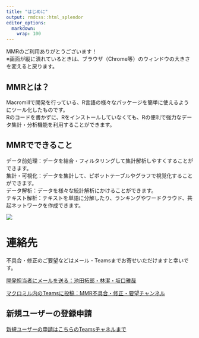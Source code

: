 ```yaml
---
title: "はじめに"
output: rmdcss::html_splendor
editor_options: 
  markdown: 
    wrap: 100
---
```


MMRのご利用ありがとうございます！\
※画面が縦に潰れているときは、ブラウザ（Chrome等）のウィンドウの大きさを変えると戻ります。

## MMRとは？

Macromillで開発を行っている、R言語の様々なパッケージを簡単に使えるようにツール化したものです。\
Rのコードを書かずに、Rをインストールしていなくても、Rの便利で強力なデータ集計・分析機能を利用することができます。

## MMRでできること

データ前処理：データを結合・フィルタリングして集計解析しやすくすることができます。\
集計・可視化：データを集計して、ピボットテーブルやグラフで視覚化することができます。\
データ解析：データを様々な統計解析にかけることができます。\
テキスト解析：テキストを単語に分解したり、ランキングやワードクラウド、共起ネットワークを作成できます。

![](C:/Users/t_ikeda/AppData/Local/RStudio/tmp/paste-E0B11039.png)

# 連絡先

不具合・修正のご要望などはメール・Teamsまでお寄せいただけますと幸いです。

[開発担当者にメールを送る：池田拓郎・林潔・坂口雅哉](mailto:t_ikeda@macromill.com;j_lin@macromill.com;m_sakaguchi@macromill.com)

[マクロミル内のTeamsに投稿：MMR不具合・修正・要望チャンネル](https://teams.microsoft.com/l/channel/19%3acc424a5c86f2444f996881c2a3658385%40thread.skype/%25E8%25B3%25AA%25E5%2595%258F%25E3%2583%25BB%25E4%25B8%258D%25E5%2585%25B7%25E5%2590%2588%25E3%2583%25BB%25E8%25A6%2581%25E6%259C%259B?groupId=05701d53-109a-4aab-9e54-0e56a208701a&tenantId=644e05ec-c931-445c-8b08-599939d29a31)

## 新規ユーザーの登録申請

[新規ユーザーの申請はこちらのTeamsチャネルまで](https://teams.microsoft.com/l/channel/19%3a30e0ec3c6dd843fa985f6df99e44e359%40thread.skype/%25E3%2583%25A6%25E3%2583%25BC%25E3%2582%25B6%25E3%2583%25BC%25E7%2599%25BB%25E9%258C%25B2%25E4%25BE%259D%25E9%25A0%25BC%25E3%2581%25AF%25E3%2581%2593%25E3%2581%25A1%25E3%2582%2589%25EF%25BC%2581?groupId=05701d53-109a-4aab-9e54-0e56a208701a&tenantId=644e05ec-c931-445c-8b08-599939d29a31)
